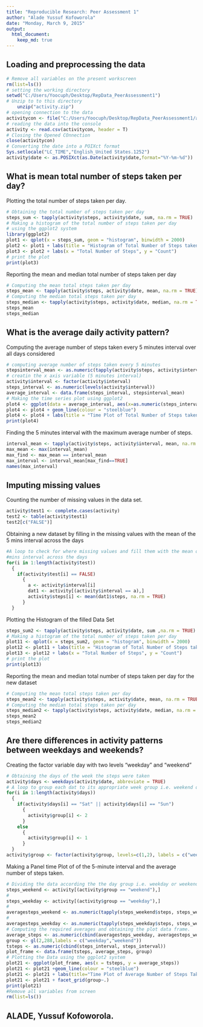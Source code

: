 ```yaml
---
title: "Reproducible Research: Peer Assessment 1"
author: "Alade Yussuf Kofoworola"
date: "Monday, March 9, 2015"
output: 
  html_document:
    keep_md: true
---
```



## Loading and preprocessing the data
```r
# Remove all variables on the present workscreen
rm(list=ls())
# setting the working directory
setwd("C:/Users/Yoocuph/Desktop/RepData_PeerAssessment1")
# Unzip to to this directory
    unzip("activity.zip")
# opening connection to the data 
activitycon <- file("C:/Users/Yoocuph/Desktop/RepData_PeerAssessment1/activity.csv",open="r")
# reading the data into the console
activity <- read.csv(activitycon, header = T)
# Closing the Opened COnnection
close(activitycon)
# Converting the date into a POIXct format
Sys.setlocale("LC_TIME","English_United States.1252")
activity$date <- as.POSIXct(as.Date(activity$date,format="%Y-%m-%d"))
```



## What is mean total number of steps taken per day?

Plotting the total number of steps taken per day.
```r
# Obtaining the total number of steps taken per day
steps_sum <- tapply(activity$steps, activity$date, sum, na.rm = TRUE)
# Making a histogram of the total number of steps taken per day 
# using the ggplot2 system
library(ggplot2)
plot1 <- qplot(x = steps_sum, geom = "histogram", binwidth = 2000)
plot2 <- plot1 + labs(title = "Histogram of Total Number of Steps taken per Day")
plot3 <- plot2 + labs(x = "Total Number of Steps", y = "Count")
# print the plot
print(plot3)
```

Reporting the mean and median total number of steps taken per day
```r
# Computing the mean total steps taken per day 
steps_mean <- tapply(activity$steps, activity$date, mean, na.rm = TRUE)
# Computing the median total steps taken per day 
steps_median <- tapply(activity$steps, activity$date, median, na.rm = TRUE)
steps_mean
steps_median
```


## What is the average daily activity pattern?

Computing the average number of steps taken every 5 minutes interval over all days considered
```r
# computing average number of steps taken every 5 minutes
stepsinterval_mean <- as.numeric(tapply(activity$steps, activity$interval, mean, na.rm = TRUE))
# creatin the x axis variable (5 minutes interval)
activity$interval <- factor(activity$interval)
steps_interval <- as.numeric(levels(activity$interval))
average_interval <- data.frame(steps_interval, stepsinterval_mean)
# Making the time series plot using ggplot2 
plot4 <- ggplot(data = average_interval, aes(x=as.numeric(steps_interval), y = stepsinterval_mean))
plot4 <- plot4 + geom_line(colour = "steelblue")
plot4 <- plot4 + labs(title = "Time Plot of Total Number of Steps taken every 5 Mins.", x = "5 Minutes Interval", y = "Average Number of Steps Taken")
print(plot4)
```
  
Finding the 5 minutes interval with the maximum average number of steps.
```r
interval_mean <- tapply(activity$steps, activity$interval, mean, na.rm = TRUE)
max_mean <- max(interval_mean)
max_find <- max_mean == interval_mean
max_interval <- interval_mean[max_find==TRUE]
names(max_interval)
```


## Imputing missing values

Counting the number of missing values in the data set.
```r
activity$test1 <- complete.cases(activity)
test2 <- table(activity$test1)
test2[c("FALSE")]
```
  
Obtaining a new dataset by filling in the missing values with the mean of the 5 mins interval across the days
```r
#A loop to check for where missing values and fill them with the mean of the 5 
#mins interval across the days
for(i in 1:length(activity$test))
  {
    if(activity$test[i] == FALSE)
      {
        a <- activity$interval[i]
        dat1 <- activity[(activity$interval == a),]
        activity$steps[i] <- mean(dat1$steps, na.rm = TRUE)
      }
  }
```  
  
Plotting the Histogram of the filled Data Set
```r
steps_sum2 <- tapply(activity$steps, activity$date, sum ,na.rm = TRUE)
# Making a histogram of the total number of steps taken per day 
plot11 <- qplot(x = steps_sum2, geom = "histogram", binwidth = 2000)
plot12 <- plot11 + labs(title = "Histogram of Total Number of Steps taken per Day")
plot13 <- plot12 + labs(x = "Total Number of Steps", y = "Count")
# print the plot
print(plot13)
```
  
Reporting the mean and median total number of steps taken per day for the new dataset
```r
# Computing the mean total steps taken per day 
steps_mean2 <- tapply(activity$steps, activity$date, mean, na.rm = TRUE)
# Computing the median total steps taken per day 
steps_median2 <- tapply(activity$steps, activity$date, median, na.rm = TRUE)
steps_mean2
steps_median2
```


## Are there differences in activity patterns between weekdays and weekends?

Creating the factor variable day with two levels "weekday" and "weekend"
```r
# Obtaining the days of the week the steps were taken
activity$days <- weekdays(activity$date, abbreviate = TRUE)
# A loop to group each dat to its appropriate week group i.e. weekend or weekdays
for(i in 1:length(activity$days))
  {
    if(activity$days[i] == "Sat" || activity$days[i] == "Sun")
      {
        activity$group[i] <- 2
      }
    else
      {
        activity$group[i] <- 1
      }  
  }
activity$group <- factor(activity$group, levels=c(1,2), labels = c("weekdays","weekend"))
```
Making a Panel time Plot of of the 5-minute interval and the average number of steps taken.
```r
# Dividing the data according the the day group i.e. weekday or weekend
steps_weekend <- activity[(activity$group == "weekend"),]
#
steps_weekday <- activity[(activity$group == "weekday"),]
#
averagesteps_weekend <- as.numeric(tapply(steps_weekend$steps, steps_weekend$interval, mean, na.rm = TRUE))
#
averagesteps_weekday <- as.numeric(tapply(steps_weekday$steps, steps_weekday$interval, mean, na.rm = TRUE))
# Computing the required averages and obtaining the plot data frame. 
average_steps <- as.numeric(cbind(averagesteps_weekday, averagesteps_weekend))
group <- gl(2,288,labels = c("weekday","weekend"))
tsteps <- as.numeric(cbind(steps_interval, steps_interval))
plot_frame <- data.frame(tsteps, average_steps, group)
# Plotting the Data using the ggplot2 system
plot21 <- ggplot(plot_frame, aes(x = tsteps, y = average_steps))
plot21 <- plot21 +geom_line(colour = "steelblue")
plot21 <- plot21 + labs(title="Time Plot of Average Number of Steps Taken", x = "5-Minutes Interval", y = "Average Steps Taken")
plot21 <- plot21 + facet_grid(group~.)
print(plot21)
#Remove all variables from screen
rm(list=ls())
```
  


## ALADE, Yussuf Kofoworola.

